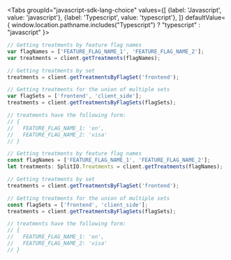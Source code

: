 
<Tabs
  groupId="javascript-sdk-lang-choice"
  values={[
    {label: 'Javascript', value: 'javascript'},
    {label: 'Typescript', value: 'typescript'},
  ]} defaultValue={ window.location.pathname.includes("Typescript") ? "typescript" : "javascript" }>
  <TabItem value="javascript">

```javascript
// Getting treatments by feature flag names
var flagNames = ['FEATURE_FLAG_NAME_1', 'FEATURE_FLAG_NAME_2'];
var treatments = client.getTreatments(flagNames);

// Getting treatments by set
treatments = client.getTreatmentsByFlagSet('frontend');

// Getting treatments for the union of multiple sets
var flagSets = ['frontend', 'client_side'];
treatments = client.getTreatmentsByFlagSets(flagSets);

// treatments have the following form:
// {
//   FEATURE_FLAG_NAME_1: 'on',
//   FEATURE_FLAG_NAME_2: 'visa'
// }
```

  </TabItem>
  <TabItem value="typescript">

```typescript
// Getting treatments by feature flag names
const flagNames = ['FEATURE_FLAG_NAME_1', 'FEATURE_FLAG_NAME_2'];
let treatments: SplitIO.Treatments = client.getTreatments(flagNames);

// Getting treatments by set
treatments = client.getTreatmentsByFlagSet('frontend');

// Getting treatments for the union of multiple sets
const flagSets = ['frontend', 'client_side'];
treatments = client.getTreatmentsByFlagSets(flagSets);

// treatments have the following form:
// {
//   FEATURE_FLAG_NAME_1: 'on',
//   FEATURE_FLAG_NAME_2: 'visa'
// }
```

  </TabItem>
</Tabs>